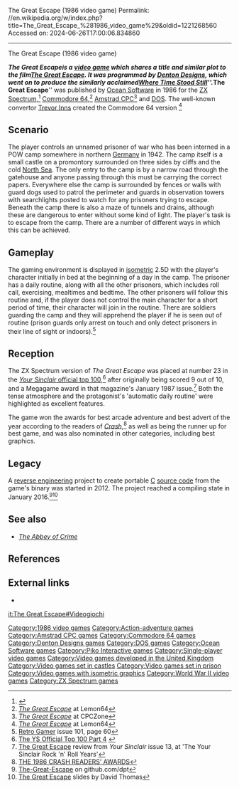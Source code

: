 The Great Escape (1986 video game)
Permalink: //en.wikipedia.org/w/index.php?title=The_Great_Escape_%281986_video_game%29&oldid=1221268560
Accessed on: 2024-06-26T17:00:06.834860



------
The Great Escape (1986 video game)
{{distinguish|The Great Escape (2003 video game)}}
{{Infobox video game
|title = The Great Escape
|image = Great escape c64 inlay.png
|caption =
|developer = [[Denton Designs]]
|publisher = [[Ocean Software]]
|designer =
|released = 1986
|genre = [[Action-adventure game|Action-adventure]]
|modes = [[Single-player video game|Single-player]] 
|platforms = [[Amstrad CPC]], [[Commodore 64]], [[DOS]], [[ZX Spectrum]]
}}

'''''The Great Escape''''' is a [[video game]] which shares a title and similar plot to the film ''[[The Great Escape (film)|The Great Escape]]''. It was programmed by [[Denton Designs]], which went on to produce the similarly acclaimed ''[[Where Time Stood Still]]''. '''''The Great Escape''''' was published by [[Ocean Software]] in 1986 for the [[ZX Spectrum]],<ref>{{WoS game|id=0002125|name=The Great Escape}}</ref> [[Commodore 64]],<ref>[http://www.lemon64.com/?game_id=1090 ''The Great Escape''] at Lemon64</ref> [[Amstrad CPC]]<ref>[http://www.cpczone.net/index.php?game=1038 ''The Great Escape''] at CPCZone</ref> and [[DOS]]. The well-known convertor [[Trevor Inns]] created the Commodore 64 version <ref>[http://www.lemon64.com/?game_id=1090 ''The Great Escape''] at Lemon64</ref>

==Scenario==
The player controls an unnamed prisoner of war who has been interned in a POW camp somewhere in northern [[Germany]] in 1942. The camp itself is a small castle on a promontory surrounded on three sides by cliffs and the cold [[North Sea]]. The only entry to the camp is by a narrow road through the gatehouse and anyone passing through this must be carrying the correct papers. Everywhere else the camp is surrounded by fences or walls with guard dogs used to patrol the perimeter and guards in observation towers with searchlights posted to watch for any prisoners trying to escape. Beneath the camp there is also a maze of tunnels and drains, although these are dangerous to enter without some kind of light. The player's task is to escape from the camp. There are a number of different ways in which this can be achieved.

==Gameplay==
The gaming environment is displayed in [[Isometric projection|isometric]] 2.5D with the player's character initially in bed at the beginning of a day in the camp. The prisoner has a daily routine, along with all the other prisoners, which includes roll call, exercising, mealtimes and bedtime. The other prisoners will follow this routine and, if the player does not control the main character for a short period of time, their character will join in the routine. There are soldiers guarding the camp and they will apprehend the player if he is seen out of routine (prison guards only arrest on touch and only detect prisoners in their line of sight or indoors).<ref>[[Retro Gamer]] issue 101, page 60</ref>

==Reception==
{{Video game reviews
| award1Pub = ''Crash''
| award1 = Smash<ref>Game review, Crash magazine, [[Newsfield Publications]], issue 35, December 1986</ref>
}}
The ZX Spectrum version of ''The Great Escape'' was placed at number 23 in the [[Your Sinclair|''Your Sinclair'' official top 100]],<ref>[http://www.ysrnry.co.uk/articles/ystop100_4.htm The YS Official Top 100 Part 4<!-- Bot generated title -->] {{Webarchive|url=https://web.archive.org/web/20060816053829/http://www.ysrnry.co.uk/articles/ystop100_4.htm |date=2006-08-16}}</ref> after originally being scored 9 out of 10, and a Megagame award in that magazine's January 1987 issue.<ref>[http://www.ysrnry.co.uk/articles/greatescape.htm The Great Escape] {{Webarchive|url=https://web.archive.org/web/20070304133557/http://www.ysrnry.co.uk/articles/greatescape.htm |date=2007-03-04}} review from ''Your Sinclair'' issue 13, at 'The Your Sinclair Rock 'n' Roll Years'</ref> Both the tense atmosphere and the protagonist's 'automatic daily routine' were highlighted as excellent features.

The game won the awards for best arcade adventure and best advert of the year according to the readers of ''[[Crash (magazine)|Crash]]'',<ref>[http://www.crashonline.org.uk/38/awards.htm THE 1986 CRASH READERS’ AWARDS]</ref> as well as being the runner up for best game, and was also nominated in other categories, including best graphics.

== Legacy ==
A [[reverse engineering]] project to create portable [[C (programming language)|C]] [[source code]] from the game's binary was started in 2012. The project reached a compiling state in January 2016.<ref>[https://github.com/dpt/The-Great-Escape The-Great-Escape] on github.com/dpt</ref><ref>[http://slides.com/dpt/the-great-escape#/11 The Great Escape] slides by David Thomas</ref>

==See also==
* ''[[The Abbey of Crime]]''

== References ==

{{reflist}}

== External links ==
* {{moby game|id=/great-escape|name=''The Great Escape ''(1986)}}

{{DEFAULTSORT:Great Escape, The}}
[[Category:1986 video games]]
[[Category:Action-adventure games]]
[[Category:Amstrad CPC games]]
[[Category:Commodore 64 games]]
[[Category:Denton Designs games]]
[[Category:DOS games]]
[[Category:Ocean Software games]]
[[Category:Piko Interactive games]]
[[Category:Single-player video games]]
[[Category:Video games developed in the United Kingdom]]
[[Category:Video games set in castles]]
[[Category:Video games set in prison]]
[[Category:Video games with isometric graphics]]
[[Category:World War II video games]]
[[Category:ZX Spectrum games]]
[[it:The Great Escape#Videogiochi]]